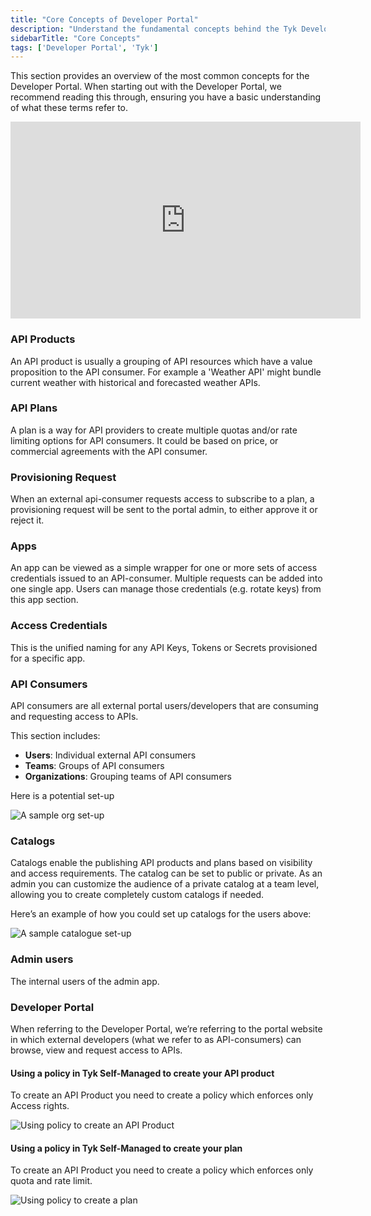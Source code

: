 ```yaml
---
title: "Core Concepts of Developer Portal"
description: "Understand the fundamental concepts behind the Tyk Developer Portal, including APIs, access control, and customisation."
sidebarTitle: "Core Concepts"
tags: ['Developer Portal', 'Tyk']
---
```


This section provides an overview of the most common concepts for the Developer Portal. When starting out with the Developer Portal, we recommend reading this through, ensuring you have a basic understanding of what these terms refer to.

<iframe width="560" height="315" src="https://www.youtube.com/embed/0xlJDXKrbSw" frameborder="0" allow="accelerometer; autoplay; clipboard-write; encrypted-media; gyroscope; picture-in-picture" allowfullscreen></iframe>

### API Products

An API product is usually a grouping of API resources which have a value proposition to the API consumer. For example a 'Weather API' might bundle current weather with historical and forecasted weather APIs.

### API Plans

A plan is a way for API providers to create multiple quotas and/or rate limiting options for API consumers. It could be based on price, or commercial agreements with the API consumer.

### Provisioning Request

When an external api-consumer requests access to subscribe to a plan, a provisioning request will be sent to the portal admin, to either approve it or reject it.

### Apps

An app can be viewed as a simple wrapper for one or more sets of access credentials issued to an API-consumer. Multiple requests can be added into one single app. Users can manage those credentials (e.g. rotate keys) from this app section.

### Access Credentials

This is the unified naming for any API Keys, Tokens or Secrets provisioned for a specific app.

### API Consumers

API consumers are all external portal users/developers that are consuming and requesting access to APIs.

This section includes:
- **Users**: Individual external API consumers
- **Teams**: Groups of API consumers
- **Organizations**: Grouping teams of API consumers

Here is a potential set-up

<img src="/img/dashboard/portal-management/enterprise-portal/portal-org-team-user-example.png" alt="A sample org set-up" />

### Catalogs

Catalogs enable the publishing API products and plans based on visibility and access requirements. The catalog can be set to public or private. As an admin you can customize the audience of a private catalog at a team level, allowing you to create completely custom catalogs if needed.

Here’s an example of how you could set up catalogs for the users above:

<img src="/img/dashboard/portal-management/enterprise-portal/portal-catalogue-sample-set-up.png" alt="A sample catalogue set-up" />

### Admin users

The internal users of the admin app.

### Developer Portal

When referring to the Developer Portal, we’re referring to the portal website in which external developers (what we refer to as API-consumers) can browse, view and request access to APIs.

#### Using a policy in Tyk Self-Managed to create your API product

To create an API Product you need to create a policy which enforces only Access rights.

<img src="/img/dashboard/portal-management/enterprise-portal/portal-import-policy-as-product.png" alt="Using policy to create an API Product" />


#### Using a policy in Tyk Self-Managed to create your plan

To create an API Product you need to create a policy which enforces only quota and rate limit.

<img src="/img/dashboard/portal-management/enterprise-portal/portal-import-policy-as-product.png" alt="Using policy to create a plan" />
